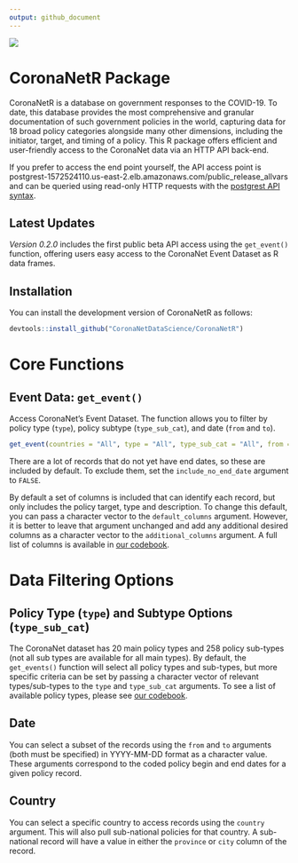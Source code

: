 ```yaml
---
output: github_document
---
```


![](https://www.coronanet-project.org/images/logo_transparent_slim.png)

# CoronaNetR Package

CoronaNetR is a database on government responses to the COVID-19. To
date, this database provides the most comprehensive and granular
documentation of such government policies in the world, capturing data
for 18 broad policy categories alongside many other dimensions,
including the initiator, target, and timing of a policy. This R package
offers efficient and user-friendly access to the CoronaNet data via an HTTP API back-end. 

If you prefer to access the end point yourself, the API access point is postgrest-1572524110.us-east-2.elb.amazonaws.com/public_release_allvars and can be 
queried using read-only HTTP requests with the [postgrest API syntax](https://postgrest.org/en/stable/api.html#logical-operators).

## Latest Updates

*Version 0.2.0* includes the first public beta API access using the `get_event()` function, offering users easy access to the CoronaNet Event Dataset as R data frames.

## Installation

You can install the development version of CoronaNetR as
follows:

``` r
devtools::install_github("CoronaNetDataScience/CoronaNetR")
```

# Core Functions

## Event Data: `get_event()`

Access CoronaNet’s Event Dataset. The function allows you to filter by
policy type (`type`), policy subtype (`type_sub_cat`), and date (`from`
and `to`).

``` r
get_event(countries = "All", type = "All", type_sub_cat = "All", from = "2019-12-31", to = "2027-07-01")
```

There are a lot of records that do not yet have end dates, so these are included by default. To exclude them, set the `include_no_end_date` argument to `FALSE`.

By default a set of columns is included that can identify each record, but only includes the policy target, type and description. To change this default, you can pass a character vector to the `default_columns` argument. However, it is better to leave that argument unchanged and add any additional desired columns as a character vector to the `additional_columns` argument. A full list of columns is available in [our codebook](https://www.coronanet-project.org/assets/CoronaNet_Codebook_Panel.pdf).

# Data Filtering Options

## Policy Type (`type`) and Subtype Options (`type_sub_cat`)

The CoronaNet dataset has 20 main policy types and 258 policy sub-types (not all sub types are available for all main types). By default, the `get_events()` function will select all policy types and sub-types, but more specific criteria can be set by passing a character vector of relevant types/sub-types to the `type` and `type_sub_cat` arguments. To see a list of available policy types, please see [our codebook](https://www.coronanet-project.org/assets/CoronaNet_Codebook_Panel.pdf).

## Date

You can select a subset of the records using the `from` and `to` arguments (both must be specified) in YYYY-MM-DD format as a character value. These arguments correspond to the coded policy begin and end dates for a given policy record.

## Country

You can select a specific country to access records using the `country` argument. This will also pull sub-national policies for that country. A sub-national record will have a value in either the `province` or `city` column of the record.
